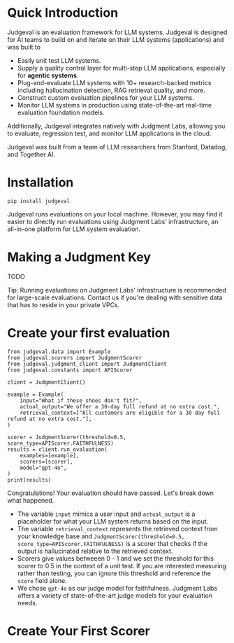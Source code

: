 # Quick Introduction

Judgeval is an evaluation framework for LLM systems. Judgeval is designed for AI teams to build on and iterate on their LLM systems (applications) and was built to
- Easily unit test LLM systems.
- Supply a quality control layer for multi-step LLM applications, especially for **agentic systems**.
- Plug-and-evaluate LLM systems with 10+ research-backed metrics including hallucination detection, RAG retrieval quality, and more.
- Construct custom evaluation pipelines for your LLM systems.
- Monitor LLM systems in production using state-of-the-art real-time evaluation foundation models.


Additionally, Judgeval integrates natively with Judgment Labs, allowing you to evaluate, regression test, and monitor LLM applications in the cloud.

Judgeval was built from a team of LLM researchers from Stanford, Datadog, and Together AI.

# Installation 

`pip install judgeval`

Judgeval runs evaluations on your local machine. However, you may find it easier to directly run evaluations using Judgment Labs' infrastructure, an all-in-one platform for LLM system evaluation.

# Making a Judgment Key

TODO


Tip: Running evaluations on Judgment Labs' infrastructure is recommended for large-scale evaluations. Contact us if you're dealing with sensitive data that has to reside in your private VPCs.

# Create your first evaluation


```
from judgeval.data import Example
from judgeval.scorers import JudgmentScorer
from judgeval.judgment_client import JudgmentClient
from judgeval.constants import APIScorer

client = JudgmentClient()

example = Example(
    input="What if these shoes don't fit?",
    actual_output="We offer a 30-day full refund at no extra cost.",
    retrieval_context=["All customers are eligible for a 30 day full refund at no extra cost."],
)

scorer = JudgmentScorer(threshold=0.5, score_type=APIScorer.FAITHFULNESS)
results = client.run_evaluation(
    examples=[example],
    scorers=[scorer],
    model="gpt-4o",
)
print(results)
```

Congratulations! Your evaluation should have passed. Let's break down what happened.

- The variable `input` mimics a user input and `actual_output` is a placeholder for what your LLM system returns based on the input.
- The variable `retrieval_context` represents the retrieved context from your knowledge base and `JudgmentScorer(threshold=0.5, score_type=APIScorer.FAITHFULNESS)` is a scorer that checks if the output is hallucinated relative to the retrieved context.
- Scorers give values betweeen 0 - 1 and we set the threshold for this scorer to 0.5 in the context of a unit test. If you are interested measuring rather than testing, you can ignore this threshold and reference the `score` field alone.
- We chose `gpt-4o` as our judge model for faithfulness. Judgment Labs offers a variety of state-of-the-art judge models for your evaluation needs.

# Create Your First Scorer



